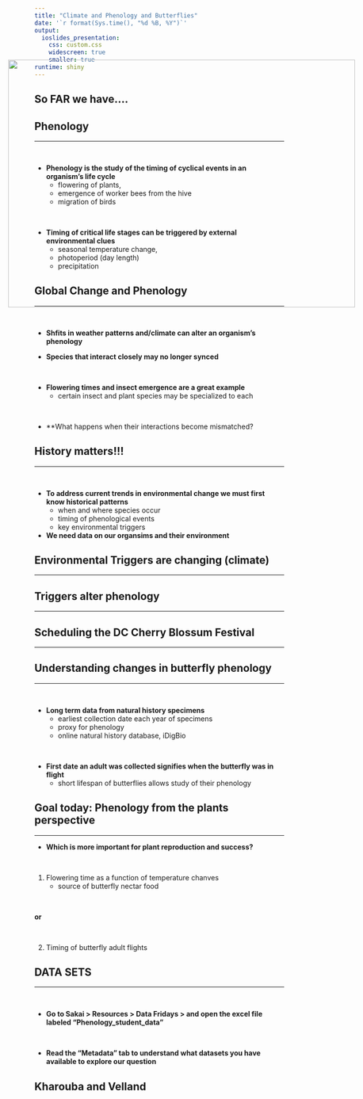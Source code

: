 ```yaml
---
title: "Climate and Phenology and Butterflies"
date: '`r format(Sys.time(), "%d %B, %Y")`'
output: 
  ioslides_presentation:
    css: custom.css
    widescreen: true
    smaller: true
runtime: shiny
---
```


## So FAR we have....

## Phenology
<hr>
<br/>

* **Phenology is the study of the timing of cyclical events in an organism's life cycle**
    + flowering of plants, 
    + emergence of worker bees from the hive
    + migration of birds

<br/>

* **Timing of critical life stages can be triggered by external environmental clues**
    + seasonal temperature change,
    + photoperiod (day length)
    + precipitation
    
## Global Change and Phenology
<hr>
<br/>

* **Shfits in weather patterns and/climate can alter an organism's phenology** 
<br/>

* **Species that interact closely may no longer synced**

<br/>

* **Flowering times and insect emergence are a great example**
    + certain insect and plant species may be specialized to each 

<br/>

* **What happens when their interactions become mismatched?

## History matters!!!
<hr>
<br/>

* **To address current trends in environmental change we must first know historical patterns**
    + when and where species occur
    + timing of phenological events
    + key environmental triggers
    
* **We need data on our organsims and their environment**
  
## Environmental Triggers are changing (climate)
<hr>

<IMG STYLE="position:absolute; TOP:175px; LEFT:175px; WIDTH:700px; HEIGHT:500px" SRC="images/springtime.jpg">

## Triggers alter phenology
<hr>

<IMG STYLE="position:absolute; TOP:175px; LEFT:175px; WIDTH:700px; HEIGHT:500px" SRC="images/bloomdate.png">

## Scheduling the DC Cherry Blossum Festival
<hr>

<IMG STYLE="position:absolute; TOP:175px; LEFT:175px; WIDTH:700px; HEIGHT:500px" SRC="images/cherrytime.png">

## Understanding changes in butterfly phenology
<hr>
<br/>

* **Long term data from natural history specimens**
    + earliest collection date each year of specimens
    + proxy for phenology 
    + online natural history database, iDigBio

<br/>

* **First date an adult was collected signifies when the butterfly was in flight**
    + short lifespan of butterflies allows study of their phenology
    
## Goal today: Phenology from the plants perspective
<hr>

* **Which is more important for plant reproduction and success?**

<br/>

1) Flowering time as a function of temperature chanves
    + source of butterfly nectar food
  
  <br/>
  
**or**

<br/>

2) Timing of butterfly adult flights

## DATA SETS
<hr>
<br/>

* **Go to Sakai > Resources > Data Fridays > and open the excel file labeled “Phenology_student_data"**

<br/>

* **Read the “Metadata” tab to understand what datasets you have available to explore our question**

## Kharouba and Velland
